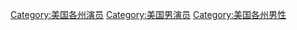
[[Category:美国各州演员|Category:美国各州演员]]
[[Category:美国男演员|Category:美国男演员]]
[[Category:美国各州男性|Category:美国各州男性]]